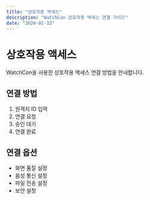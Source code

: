 ```yaml
---
title: "상호작용 액세스"
description: "WatchCon 상호작용 액세스 연결 가이드"
date: "2024-01-12"
---
```


# 상호작용 액세스

WatchCon을 사용한 상호작용 액세스 연결 방법을 안내합니다.

## 연결 방법

1. 원격지 ID 입력
2. 연결 요청
3. 승인 대기
4. 연결 완료

## 연결 옵션

- 화면 품질 설정
- 음성 통신 설정
- 파일 전송 설정
- 보안 설정
